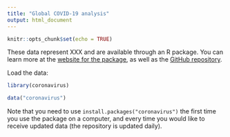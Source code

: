 ```yaml
---
title: "Global COVID-19 analysis"
output: html_document
---
```


```r
knitr::opts_chunk$set(echo = TRUE)
```

These data represent XXX
and are available through an R package.
You can learn more at the [website for the package](https://ramikrispin.github.io/coronavirus/index.html),
as well as the [GitHub repository](https://github.com/CSSEGISandData/COVID-19).

Load the data:

```r
library(coronavirus)

data("coronavirus")
```

Note that you need to use `install.packages("coronavirus")`
the first time you use the package on a computer,
and every time you would like to receive updated data
(the repository is updated daily).
